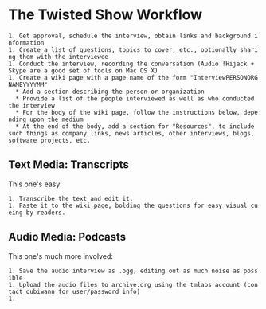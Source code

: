 = The Twisted Show Workflow =

 1. Get approval, schedule the interview, obtain links and background information
 1. Create a list of questions, topics to cover, etc., optionally sharing them with the interviewee
 1. Conduct the interview, recording the conversation (Audio !Hijack + Skype are a good set of tools on Mac OS X)
 1. Create a wiki page with a page name of the form "InterviewPERSONORGNAMEYYYYMM"
   * Add a section describing the person or organization
   * Provide a list of the people interviewed as well as who conducted the interview
   * For the body of the wiki page, follow the instructions below, depending upon the medium
   * At the end of the body, add a section for "Resources", to include such things as company links, news articles, other interviews, blogs, software projects, etc.

== Text Media: Transcripts ==

This one's easy:

 1. Transcribe the text and edit it.
 1. Paste it to the wiki page, bolding the questions for easy visual cueing by readers.

== Audio Media: Podcasts ==

This one's much more involved:

 1. Save the audio interview as .ogg, editing out as much noise as possible
 1. Upload the audio files to archive.org using the tmlabs account (contact oubiwann for user/password info)
 1. 